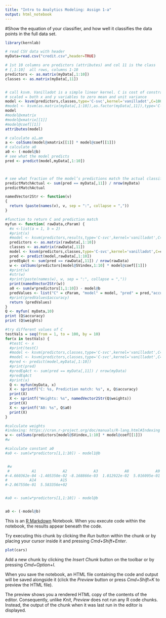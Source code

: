 ```yaml
---
title: "Intro to Analytics Modeling: Assign 1-a"
output: html_notebook
---
```

#Show the equation of your classifier, and how well it classifies the data points in the full data set. 
```r
library(kernlab)

# read CSV data with header
myData=read.csv("credit.csv",header=TRUE)

# 1st 10 columns are predictors (attributes) and col 11 is the class
# [,1:10]  all rows, columns 1-10
predictors <- as.matrix(myData[,1:10])
classes <- as.matrix(myData[,11])


# call ksvm. Vanilladot is a simple linear kernel. C is cost of constraints violation
# scaled = both x and y variables to zero mean and unit variance
model <- ksvm(predictors,classes,type='C-svc',kernel='vanilladot',C=100,scaled=TRUE)
#model <- ksvm(as.matrix(myData[,1:10]),as.factor(myData[,11]),type='C-svc',kernel='vanilladot',C=100,scaled=TRUE)
model
#model@xmatrix
#model@xmatrix[[1]]
#model@coef[[1]]
attributes(model)

# calculate a1…am
a <- colSums(model@xmatrix[[1]] * model@coef[[1]])
# calculate a0
a0 <- (-model@b)
# see what the model predicts
pred <- predict(model,myData[,1:10])



# see what fraction of the model’s predictions match the actual classification
predictMatchActual <- sum(pred == myData[,11]) / nrow(myData)
predictMatchActual

namedVector2Str <- function(v)
{
  return (paste(names(v), v, sep = ":", collapse = ","))
}

#function to return C and prediction match
myfun <- function( rawData,cParam) {
  #x <-list(a = 1, b = 2)
  #print(x)
  #model <- ksvm(predictors,results,type='C-svc',kernel='vanilladot',C=cParam,scaled=TRUE)
  predictors <- as.matrix(rawData[,1:10])
  classes <- as.matrix(rawData[,11])
  model <- ksvm(predictors,classes,type='C-svc',kernel='vanilladot',C=cParam,scaled=TRUE)
  pred <- predict(model,rawData[,1:10])
  predEqAct <- sum(pred == rawData[,11]) / nrow(rawData)
  w <- colSums(predictors[model@SVindex,1:10] * model@coef[[1]])
  #print(w)
  #str(w)
  #print(paste(names(w), w, sep = ":", collapse = ","))
  print(namedVector2Str(w))
  a0 <- sum(w*predictors[1,1:10]) - model@b
  predValues <- list("C" = cParam, "model" = model, "pred" = pred,"accuracy" = predEqAct, "weights"=w, "a0"=a0)
  #print(predValues$accuracy)
  return (predValues)
}
Q <- myfun( myData,10)
print (Q$accuracy)
print (Q$weights)

#try different values of C
testVals = seq(from = 1, to = 100, by = 10)
for(x in testVals) {
  #testC <- x
  #print(testC)
  #model <- ksvm(predictors,classes,type='C-svc',kernel='vanilladot',C=testC,scaled=TRUE)
  #model <- ksvm(predictors,classes,type='C-svc',kernel='vanilladot',C=1,scaled=TRUE)
  #pred <- predict(model,myData[,1:10])
  #print(pred)
  #predEqAct <- sum(pred == myData[,11]) / nrow(myData)
  #predEqAct
  #print(x)
  Q <- myfun(myData, x)
  X <- sprintf("C: %s, Prediction match: %s", x, Q$accuracy)
  print(X)
  X <- sprintf("Weights: %s", namedVector2Str(Q$weights))
  print(X)
  X <- sprintf("A0: %s", Q$a0)
  print(X)
}

#calculate weights
#indexing: https://cran.r-project.org/doc/manuals/R-lang.html#Indexing
w <- colSums(predictors[model@SVindex,1:10] * model@coef[[1]])
#w

#calculate constant a0
#a0 <- sum(w*predictors[1,1:10]) - model1@b


 #w
 #          A1            A2            A3            A8            A9           A10           A11           A12 
#-4.660362e-04 -1.405350e-02 -8.168866e-03  1.012922e-02  5.016095e-01 -1.403434e-03  1.291217e-03 -2.668989e-04 
#          A14           A15 
#-2.067550e-01  5.583356e+02 


#a0 <- sum(w*predictors[1,1:10]) - model@b


a0 <- (-model@b)


```





This is an [R Markdown](http://rmarkdown.rstudio.com) Notebook. When you execute code within the notebook, the results appear beneath the code. 

Try executing this chunk by clicking the *Run* button within the chunk or by placing your cursor inside it and pressing *Cmd+Shift+Enter*. 

```r
plot(cars)
```

Add a new chunk by clicking the *Insert Chunk* button on the toolbar or by pressing *Cmd+Option+I*.

When you save the notebook, an HTML file containing the code and output will be saved alongside it (click the *Preview* button or press *Cmd+Shift+K* to preview the HTML file). 

The preview shows you a rendered HTML copy of the contents of the editor. Consequently, unlike *Knit*, *Preview* does not run any R code chunks. Instead, the output of the chunk when it was last run in the editor is displayed.

